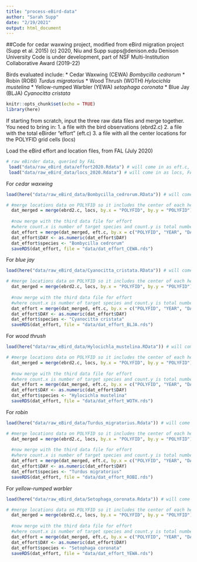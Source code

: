 ```yaml
---
title: "process-eBird-data"
author: "Sarah Supp"
date: "2/19/2021"
output: html_document
---
```


##Code for cedar waxwing project, modified from eBird migration project (Supp et al. 2015)
(c) 2020, Niu and Supp
supps@denison.edu
Denison University
Code is under development, part of NSF Multi-Institution Collaborative Award (2019-22)

Birds evaluated include: 
* Cedar Waxwing (CEWA) _Bombycilla cedrorum_
* Robin (ROBI) _Turdus migratorius_
* Wood Thrush (WOTH) _Hylocichla mustelina_
* Yellow-rumped Warbler (YEWA) _setophaga coronata_
* Blue Jay (BLJA) _Cyanocitta cristata_


```r
knitr::opts_chunk$set(echo = TRUE)
library(here)
```

If starting from scratch, input the three raw data files and merge together.
You need to bring in: 
1. a file with the bird observations (ebrd2.c)
2. a file with the total eBirder "effort" (eft.c)
3. a file with all the center locations for the POLYFID grid cells (locs)

Load the eBird effort and location files, from FAL (July 2020)
```r
# raw eBirder data, queried by FAL
 load("data/raw_eBird_data/effort2020.Rdata") # will come in as eft.c, FAL named previously
 load("data/raw_eBird_data/locs_2020.Rdata") # will come in as locs, FAL named previously
```

For *cedar waxwing*
```r
load(here("data/raw_eBird_data/Bombycilla_cedrorum.RData")) # will come in as ebrd2.c, FAL named previously

# #merge locations data on POLYFID so it includes the center of each hex cell (LONGITUDE.y, LATITUDE.y)
  dat_merged = merge(ebrd2.c, locs, by.x = "POLYFID", by.y = "POLYFID")
  
  #now merge with the third data file for effort 
  #where count.x is number of target species and count.y is total number of eBird records (including those without the target species)
  dat_effort = merge(dat_merged, eft.c, by.x = c("POLYFID", "YEAR", "DAY"), by.y = c("POLYFID","YEAR",  "DAY")) 
  dat_effort$DAY <- as.numeric(dat_effort$DAY) 
  dat_effort$species <- "Bombycilla cedrorum"
  saveRDS(dat_effort, file = "data/dat_effort_CEWA.rds")
```

For *blue jay*
```r
load(here("data/raw_eBird_data/Cyanocitta_cristata.RData")) # will come in as ebrd2.c, FAL named previously

# #merge locations data on POLYFID so it includes the center of each hex cell (LONGITUDE.y, LATITUDE.y)
  dat_merged = merge(ebrd2.c, locs, by.x = "POLYFID", by.y = "POLYFID")
  
  #now merge with the third data file for effort 
  #where count.x is number of target species and count.y is total number of eBird records (including those without the target species)
  dat_effort = merge(dat_merged, eft.c, by.x = c("POLYFID", "YEAR", "DAY"), by.y = c("POLYFID","YEAR",  "DAY")) 
  dat_effort$DAY <- as.numeric(dat_effort$DAY) 
  dat_effort$species <- "Cyanocitta cristata"
  saveRDS(dat_effort, file = "data/dat_effort_BLJA.rds")
```

For *wood thrush*
```r
load(here("data/raw_eBird_data/Hylocichla_mustelina.RData")) # will come in as ebrd2.c, FAL named previously

# #merge locations data on POLYFID so it includes the center of each hex cell (LONGITUDE.y, LATITUDE.y)
  dat_merged = merge(ebrd2.c, locs, by.x = "POLYFID", by.y = "POLYFID")
  
  #now merge with the third data file for effort 
  #where count.x is number of target species and count.y is total number of eBird records (including those without the target species)
  dat_effort = merge(dat_merged, eft.c, by.x = c("POLYFID", "YEAR", "DAY"), by.y = c("POLYFID","YEAR",  "DAY")) 
  dat_effort$DAY <- as.numeric(dat_effort$DAY) 
  dat_effort$species <- "Hylocichla mustelina"
  saveRDS(dat_effort, file = "data/dat_effort_WOTH.rds")
```

For *robin*
```r
load(here("data/raw_eBird_data/Turdus_migratorius.Rdata")) # will come in as ebrd2.c, FAL named previously

# #merge locations data on POLYFID so it includes the center of each hex cell (LONGITUDE.y, LATITUDE.y)
  dat_merged = merge(ebrd2.c, locs, by.x = "POLYFID", by.y = "POLYFID")
  
  #now merge with the third data file for effort 
  #where count.x is number of target species and count.y is total number of eBird records (including those without the target species)
  dat_effort = merge(dat_merged, eft.c, by.x = c("POLYFID", "YEAR", "DAY"), by.y = c("POLYFID","YEAR",  "DAY")) 
  dat_effort$DAY <- as.numeric(dat_effort$DAY) 
  dat_effort$species <- "Turdus migratorius"
  saveRDS(dat_effort, file = "data/dat_effort_ROBI.rds")
```


For *yellow-rumped warbler*
```r
load(here("data/raw_eBird_data/Setophaga_coronata.Rdata")) # will come in as ebrd2.c, FAL named previously

# #merge locations data on POLYFID so it includes the center of each hex cell (LONGITUDE.y, LATITUDE.y)
  dat_merged = merge(ebrd2.c, locs, by.x = "POLYFID", by.y = "POLYFID")
  
  #now merge with the third data file for effort 
  #where count.x is number of target species and count.y is total number of eBird records (including those without the target species)
  dat_effort = merge(dat_merged, eft.c, by.x = c("POLYFID", "YEAR", "DAY"), by.y = c("POLYFID","YEAR",  "DAY")) 
  dat_effort$DAY <- as.numeric(dat_effort$DAY) 
  dat_effort$species <- "Setophaga coronata"
  saveRDS(dat_effort, file = "data/dat_effort_YEWA.rds")
```

